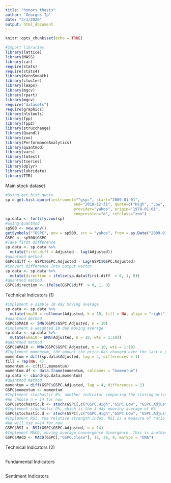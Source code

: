 ```yaml
---
title: "honors_thesis"
author: "Georges Ip"
date: "3/1/2020"
output: html_document
---
```


```r
knitr::opts_chunk$set(echo = TRUE)
```

```r
#Import libraries
library(lattice)
library(MASS)
library(car)
require(stats)
require(stats4)
library(KernSmooth)
library(cluster)
library(leaps)
library(mgcv)
library(rpart)
library(mgcv)
require("datasets")
require(graphics)
library(nlstools)
library(fpp)
library(fpp2)
library(strucchange)
library(Quandl)
library(zoo)
library(PerformanceAnalytics)
library(quantmod)
library(vars)
library(lmtest)
library(tseries)
library(dplyr)
library(lubridate)
library(TTR)
```

Main stock dataset
```r
#Using get.hist.quote
sp = get.hist.quote(instrument="^gspc", start="2009-01-01",
                              end="2018-12-31", quote=c("High", "Low", "Adjusted"),
                              provider="yahoo", origin="1970-01-01",
                              compression="d", retclass="zoo")
sp.data <- fortify.zoo(sp)
#using quantmod
sp500 <- new.env()
getSymbols("^GSPC", env = sp500, src = "yahoo", from = as.Date("2009-01-01"), to = as.Date("2019-12-31"))
GSPC <- sp500$GSPC
#Take first difference
sp.data <- sp.data %>%
  mutate(first.diff = Adjusted - lag(Adjusted))
#quantmod method
GSPC$diff <- GSPC$GSPC.Adjusted - Lag(GSPC$GSPC.Adjusted)
#Convert difference into output vector
sp.data <- sp.data %>% 
  mutate(direction = ifelse(sp.data$first.diff  > 0, 1, 0))
#quantmod method
GSPC$direction <- ifelse(GSPC$diff  > 0, 1, 0)
```

Technical Indicators (1)
```r
#implement a simple 10 day moving average
sp.data <- sp.data %>%
  mutate(sma10 = rollmean(Adjusted, k = 10, fill = NA, align = "right"))
#quantmod method
GSPC$SMA10 <- SMA(GSPC$GSPC.Adjusted, n = 10)
#implement a weighted 10 day moving average
sp.data <- sp.data %>%
  mutate(wma10 = WMA(Adjusted, n = 10, wts = 1:10))
#quantmod method
GSPC$WMA10 <- WMA(GSPC$GSPC.Adjusted, n = 10, wts = 1:10)
#Implement momentum, the amount the price has changed over the last n periods
momentum = diff(sp.data$Adjusted, lag = 4, differences = 1)
fill = rep(NA, 4)
momentum <- c(fill,momentum)
momentum.df <- data.frame(momentum, colnames = "momentum")
sp.data <- cbind(sp.data,momentum)
#quantmod method
momentum = diff(GSPC$GSPC.Adjusted, lag = 4, differences = 1)
GSPC$momentum <- momentum
#Implement stochastic K%, another indicator comparing the closing price of an asset to a range of its prices over a certain period of time n.
#We choose n = 14 for now
GSPC$stochastic.k <- stoch(GSPC[,c("GSPC.High","GSPC.Low", "GSPC.Adjusted")], nFastK = 14, bounded = TRUE)*100
#Implement stochastic D%, which is the 3-day mooving average of K%
GSPC$stochastic.d <- stoch(GSPC[,c("GSPC.High","GSPC.Low", "GSPC.Adjusted")],  nFastD = 3, bounded = TRUE)*100
#Implement RSI, the relative strength index. RSI is a measure of ratio of the recent upward price movements to the absolute price movement
#We will use n=14 for now
GSPC$RSI <- RSI(GSPC$GSPC.Adjusted, n = 14)
#Implement MACD, moving average convergence divergence. This is another oscillator indicator that utilizes exponential moving averages to chart thet trend of price movements 
GSPC$MACD <- MACD(GSPC[,"GSPC.Close"], 12, 26, 9, maType = "EMA")

```

Technical Indicators (2)
```r

```

Fundamental Indicators
```r

```

Sentiment Indicators
```r

```



